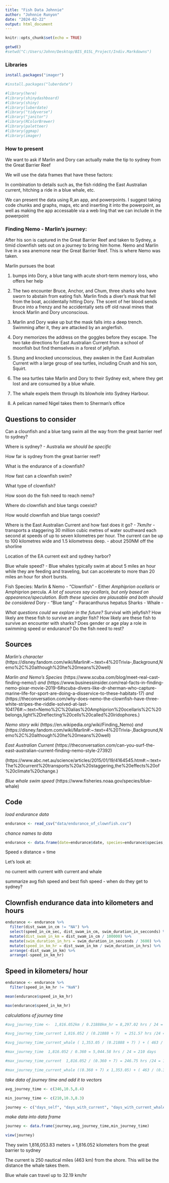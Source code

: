 ```yaml
---
title: "Fish Data Johnnie"
author: "Johnnie Runyon"
date: "2024-02-22"
output: html_document
---
```


```r
knitr::opts_chunk$set(echo = TRUE)
```

```r
getwd()
#setwd("C:/Users/Johnn/Desktop/BIS_015L_Project/Indiv.Markdowns")
```

### Libraries

```r
install.packages("imager")
```


```r
#install.packages("luberdate")

#library(here)
#library(shinydashboard)
#library(shiny)
#library(luberdate)
#library("tidyverse")
#library("janitor")
#library(RColorBrewer)
#library(paletteer)
#library(ggmap)
#library(imager)
```

### How to present ###

We want to ask if Marlin and Dory can actually make the tip to sydney from the Great Barrier Reef

We will use the data frames that have these factors:

In combination to details such as, the fish ridding the East Australian current, hitching a ride in a blue whale, etc.

We can present the data using R,an app, and powerpoints. I suggest taking code chunks and graphs, maps, etc and inserting it into the powerpoint, as well as making the app accessable via a web ling that we can include in the powerpoint


### Finding Nemo - Marlin's journey:
After his son is captured in the Great Barrier Reef and taken to Sydney, a timid clownfish sets out on a journey to bring him home.
Nemo and Marlin live in a sea anemone near the Great Barrier Reef. This is where Nemo was taken.

Marlin pursues the boat


1) bumps into Dory, a blue tang with acute short-term memory loss, who offers her help

2) The two encounter Bruce, Anchor, and Chum, three sharks who have sworn to abstain from eating fish. Marlin finds a diver's mask that fell from the boat, accidentally hitting Dory. The scent of her blood sends Bruce into a frenzy and he accidentally sets off old naval mines that knock Marlin and Dory unconscious.

3) Marlin and Dory wake up but the mask falls into a deep trench. Swimming after it, they are attacked by an anglerfish.

4) Dory memorizes the address on the goggles before they escape. The two take directions for East Australian Current from a school of moonfish but find themselves in a forest of jellyfish.

5) Stung and knocked unconscious, they awaken in the East Australian Current with a large group of sea turtles, including Crush and his son, Squirt.

6) The sea turtles take Marlin and Dory to their Sydney exit, where they get lost and are consumed by a blue whale.

7) The whale expels them through its blowhole into Sydney Harbour.

8) A pelican named Nigel takes them to Sherman's office

## Questions to consider

Can a clounfish and a blue tang swim all the way from the great barrier reef to sydney?

Where is sydney? - Australia *we should be specific*

How far is sydney from the great barrier reef?

What is the endurance of a clownfish?

How fast can a clownfish swim?

What type of clownfish?

How soon do the fish need to reach nemo?

Where do clownfish and blue tangs coexist?

How would clownfish and blue tangs coexist?





Where is the East Australian Current and how fast does it go? - 7km/hr
- transports a staggering 30 million cubic metres of water southward each second at speeds of up to seven kilometres per hour. The current can be up to 100 kilometres wide and 1.5 kilometress deep.
- about 250NM off the shorline

Location of the EA current exit and sydney harbor?

Blue whale speed? - Blue whales typically swim at about 5 miles an hour while they are feeding and traveling, but can accelerate to more than 20 miles an hour for short bursts.

Fish Species:
  Marlin & Nemo - "Clownfish" - Either *Amphiprion ocellaris* or Amphiprion percula.
  *A lot of sources say ocellaris, but only based on appearence/speculation. Both these species are plausable and both should be considered*
  Dory - "Blue tang" - Paracanthurus hepatus
  Sharks - 
  Whale - 



*What questions could we explore in the future?*
Survival with jellyfish?
How likely are these fish to survive an angler fish?
How likely are these fish to survive an encounter with sharks?
Does gender or age play a role in swimming speed or endurance?
Do the fish need to rest?

## Sources


*Marlin's character* (https://disney.fandom.com/wiki/Marlin#:~:text=4%20Trivia-,Background,Nemo%2C%20although%20he%20means%20well)

*Marlin and Nemo's Species* (https://www.scuba.com/blog/meet-real-cast-finding-nemo/) *and* (https://www.businessinsider.com/real-facts-in-finding-nemo-pixar-movie-2019-6#scuba-divers-like-dr-sherman-who-capture-marine-life-for-sport-are-doing-a-disservice-to-these-habitats-17) *and* (https://theconversation.com/why-does-nemo-the-clownfish-have-three-white-stripes-the-riddle-solved-at-last-104176#:~:text=Nemo%2C%20alias%20Amphiprion%20ocellaris%2C%20belongs,light%2Dreflecting%20cells%20called%20iridophores.)

*Nemo story wiki* (https://en.wikipedia.org/wiki/Finding_Nemo) *and* (https://disney.fandom.com/wiki/Marlin#:~:text=4%20Trivia-,Background,Nemo%2C%20although%20he%20means%20well)

*East Australian Current*
(https://theconversation.com/can-you-surf-the-east-australian-current-finding-nemo-style-27392)

(https://www.abc.net.au/science/articles/2015/01/19/4164545.htm#:~:text=The%20current%20transports%20a%20staggering,the%20effects%20of%20climate%20change.)

*Blue whale swim speed* (https://www.fisheries.noaa.gov/species/blue-whale)



## Code

*load endurance data*
```r
endurance <- read_csv("data/endurance_of_clownfish.csv")
```

*chance names to data*
```r
endurance <- data.frame(date=endurance$date, species=endurance$species, batch_id=endurance$batch_id, days_post_hatch=endurance$dph,percent_settlment_age=endurance$stand_dph, speed_in_cm_sec=endurance$speed, swim_duration_in_secconds=endurance$time_sec, dist_swam_in_cm=endurance$dist_cm, total_length=endurance$tl, standard_length=endurance$sl, body_depth=endurance$bd, propulsive_area=endurance$pa)
```



Speed x distance = time

Let's look at:

no current
with current
with current and whale

summarize avg fish speed and best fish speed - when do they get to sydney?


## Clownfish endurance data into kilometers and hours
```r
endurance <- endurance %>%
  filter(dist_swam_in_cm != "NA") %>%
  select(speed_in_cm_sec, dist_swam_in_cm, swim_duration_in_secconds) %>%
  mutate(dist_swam_in_km = dist_swam_in_cm / 100000) %>%
  mutate(swim_duration_in_hrs = swim_duration_in_secconds / 3600) %>%
  mutate(speed_in_km_hr = dist_swam_in_km / swim_duration_in_hrs) %>% 
  arrange(-dist_swam_in_km) %>% 
  arrange(-speed_in_km_hr)
```


## Speed in kilometers/ hour
```r
endurance <- endurance %>% 
  filter(speed_in_km_hr != "NaN")
```

```r
mean(endurance$speed_in_km_hr)
```

```r
max(endurance$speed_in_km_hr)
```
*calculations of journey time*
```r
#avg_journey_time <-  1,816.052km / 0.21888km_hr = 8,297.02 hrs / 24 = 346 days

#avg_journey_time_current 1,816.052 / (0.21888 + 7)  = 251.57 hrs /24 = 10.5 days

#avg_journey_time_current_whale ( 1,353.05 / (0.21888 + 7) ) + ( 463 / (0.21888 + 32.19) ) = 187.43 + 14.29 = 201.72 hrs /24 = 8.4 days

#max_journey_time  1,816.052 / 0.360 = 5,044.58 hrs / 24 = 210 days

#max_journey_time_current  1,816.052 / (0.360 + 7) = 246.75 hrs /24 = 10.3 days

#max_journey_time_current_whale ((0.360 + 7) x 1,353.05) + ( 463 / (0.360 + 32.19)) = 183.84 + 14.22 = 198.06 hrs /24 = 8.3 days
```

*take data of journey time and add it to vectors*
```r
avg_journey_time <- c(346,10.5,8.4)

min_journey_time <- c(210,10.3,8.3)

journey <- c("days_self", "days_with_current", "days_with_current_whale")
```


*make data into data frame*
```r
journey <- data.frame(journey,avg_journey_time,min_journey_time)
```

```r
view(journey)
```




They swim 1,816,053.83 meters = 1,816.052 kilometers from the great barrier to sydney

The current is 250 nautical miles (463 km) from the shore. This will be the distance the whale takes them.

Blue whale can travel up to 32.19 km/hr


































